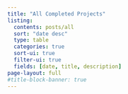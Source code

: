 ```yaml
---
title: "All Completed Projects"
listing:
  contents: posts/all
  sort: "date desc"
  type: table
  categories: true
  sort-ui: true
  filter-ui: true
  fields: [date, title, description]
page-layout: full
#title-block-banner: true
---
```


